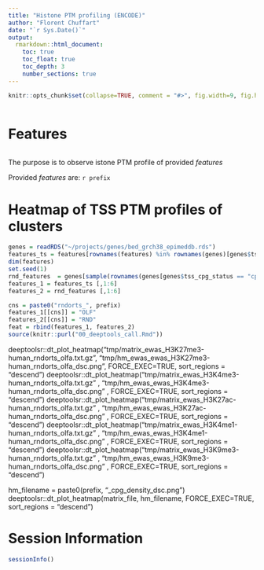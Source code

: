 ```yaml
---
title: "Histone PTM profiling (ENCODE)"
author: "Florent Chuffart"
date: "`r Sys.Date()`"
output: 
  rmarkdown::html_document:
    toc: true
    toc_float: true
    toc_depth: 3
    number_sections: true
---
```


```r
knitr::opts_chunk$set(collapse=TRUE, comment = "#>", fig.width=9, fig.height=9, eval=TRUE, echo=FALSE, results="hide", dpi=150)
```

```r
```

# Features

```r
```

The purpose is to observe istone PTM profile of provided *features*

Provided *features* are: `r prefix`

# Heatmap of TSS PTM profiles of clusters

```r
genes = readRDS("~/projects/genes/bed_grch38_epimeddb.rds")
features_ts = features[rownames(features) %in% rownames(genes)[genes$tss_cpg_status == "cpg_poor"],] 
dim(features)
set.seed(1)
rnd_features  = genes[sample(rownames(genes[genes$tss_cpg_status == "cpg_poor",]), 500),]
features_1 = features_ts [,1:6]  
features_2 = rnd_features [,1:6]   

cns = paste0("rndorts_", prefix)
features_1[[cns]] = "OLF"
features_2[[cns]] = "RND"
feat = rbind(features_1, features_2)
source(knitr::purl("00_deeptools_call.Rmd"))
```

deeptoolsr::dt_plot_heatmap("tmp/matrix_ewas_H3K27me3-human_rndorts_olfa.txt.gz", "tmp/hm_ewas_ewas_H3K27me3-human_rndorts_olfa_dsc.png", FORCE_EXEC=TRUE, sort_regions = "descend")
deeptoolsr::dt_plot_heatmap("tmp/matrix_ewas_H3K4me3-human_rndorts_olfa.txt.gz" , "tmp/hm_ewas_ewas_H3K4me3-human_rndorts_olfa_dsc.png" , FORCE_EXEC=TRUE, sort_regions = "descend")
deeptoolsr::dt_plot_heatmap("tmp/matrix_ewas_H3K27ac-human_rndorts_olfa.txt.gz" , "tmp/hm_ewas_ewas_H3K27ac-human_rndorts_olfa_dsc.png" , FORCE_EXEC=TRUE, sort_regions = "descend") 
deeptoolsr::dt_plot_heatmap("tmp/matrix_ewas_H3K4me1-human_rndorts_olfa.txt.gz" , "tmp/hm_ewas_ewas_H3K4me1-human_rndorts_olfa_dsc.png" , FORCE_EXEC=TRUE, sort_regions = "descend") 
deeptoolsr::dt_plot_heatmap("tmp/matrix_ewas_H3K9me3-human_rndorts_olfa.txt.gz" , "tmp/hm_ewas_ewas_H3K9me3-human_rndorts_olfa_dsc.png" , FORCE_EXEC=TRUE, sort_regions = "descend")




hm_filename = paste0(prefix, "_cpg_density_dsc.png")
deeptoolsr::dt_plot_heatmap(matrix_file, hm_filename, FORCE_EXEC=TRUE, sort_regions = "descend")








# Session Information

```r
sessionInfo()
```

